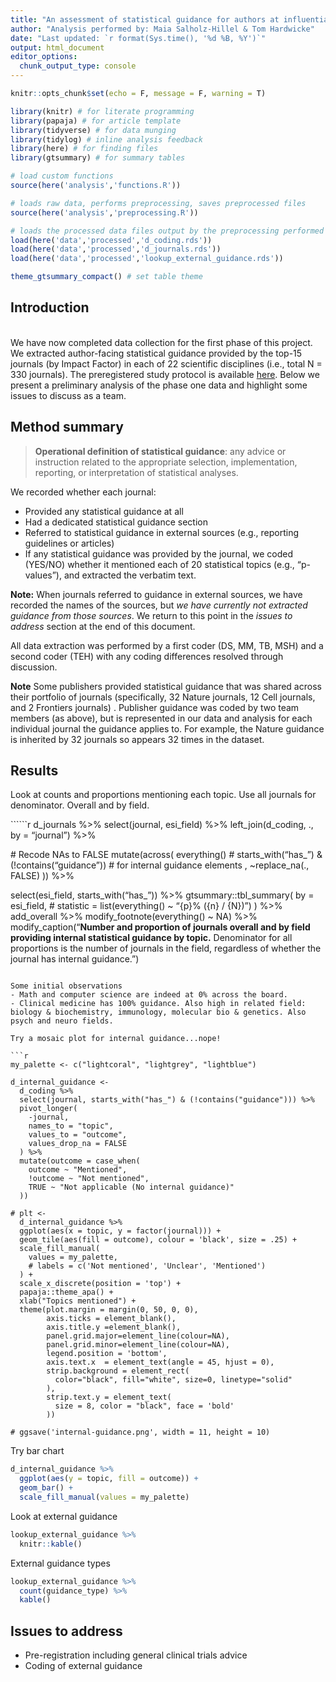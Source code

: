 ```yaml
---
title: "An assessment of statistical guidance for authors at influential academic journals across scientific disciplines: Preliminary analysis"
author: "Analysis performed by: Maia Salholz-Hillel & Tom Hardwicke"
date: "Last updated: `r format(Sys.time(), '%d %B, %Y')`"
output: html_document
editor_options: 
  chunk_output_type: console
---
```


```r
knitr::opts_chunk$set(echo = F, message = F, warning = T)
```

```r
library(knitr) # for literate programming
library(papaja) # for article template
library(tidyverse) # for data munging
library(tidylog) # inline analysis feedback
library(here) # for finding files
library(gtsummary) # for summary tables
```

```r
# load custom functions
source(here('analysis','functions.R'))
```

```r
# loads raw data, performs preprocessing, saves preprocessed files
source(here('analysis','preprocessing.R'))
```

```r
# loads the processed data files output by the preprocessing performed above
load(here('data','processed','d_coding.rds'))
load(here('data','processed','d_journals.rds'))
load(here('data','processed','lookup_external_guidance.rds'))
```

```r
theme_gtsummary_compact() # set table theme
```

## Introduction
<br>
We have now completed data collection for the first phase of this project. We extracted author-facing statistical guidance provided by the top-15 journals (by Impact Factor) in each of 22 scientific disciplines (i.e., total N = 330 journals). The preregistered study protocol is available [here](https://osf.io/cz9g3/). Below we present a preliminary analysis of the phase one data and highlight some issues to discuss as a team.

## Method summary

> **Operational definition of statistical guidance**: any advice or instruction related to the appropriate selection, implementation, reporting, or interpretation of statistical analyses.

We recorded whether each journal:

* Provided any statistical guidance at all
* Had a dedicated statistical guidance section
* Referred to statistical guidance in external sources (e.g., reporting guidelines or articles)
* If any statistical guidance was provided by the journal, we coded (YES/NO) whether it mentioned each of 20 statistical topics (e.g., "p-values"), and extracted the verbatim text.

**Note:** When journals referred to guidance in external sources, we have recorded the names of the sources, but *we have currently not extracted guidance from those sources*. We return to this point in the *issues to address* section at the end of this document.

All data extraction was performed by a first coder (DS, MM, TB, MSH) and a second coder (TEH) with any coding differences resolved through discussion.

**Note** Some publishers provided statistical guidance that was shared across their portfolio of journals (specifically, 32 Nature journals, 12 Cell journals, and 2 Frontiers journals) . Publisher guidance was coded by two team members (as above), but is represented in our data and analysis for each individual journal the guidance applies to. For example, the Nature guidance is inherited by 32 journals so appears 32 times in the dataset.

## Results

Look at counts and proportions mentioning each topic. Use all journals for denominator. Overall and by field.

``````r
d_journals %>% 
  select(journal, esi_field) %>% 
  left_join(d_coding, ., by = "journal") %>% 
  
  # Recode NAs to FALSE
  mutate(across(
    everything()
    # starts_with("has_") & (!contains("guidance")) # for internal guidance elements
    , ~replace_na(., FALSE) )) %>% 
  
  select(esi_field, starts_with("has_")) %>% 
  gtsummary::tbl_summary(
    by = esi_field,
      # statistic = list(everything() ~ "{p}% ({n} / {N})")
  ) %>%
  add_overall %>% 
  modify_footnote(everything() ~ NA) %>% 
  modify_caption("**Number and proportion of journals overall and by field providing internal statistical guidance by topic.** Denominator for all proportions is the number of journals in the field, regardless of whether the journal has internal guidance.")
```

Some initial observations
- Math and computer science are indeed at 0% across the board.
- Clinical medicine has 100% guidance. Also high in related field: biology & biochemistry, immunology, molecular bio & genetics. Also psych and neuro fields.

Try a mosaic plot for internal guidance...nope!

```r
my_palette <- c("lightcoral", "lightgrey", "lightblue")

d_internal_guidance <-
  d_coding %>% 
  select(journal, starts_with("has_") & (!contains("guidance"))) %>% 
  pivot_longer(
    -journal,
    names_to = "topic",
    values_to = "outcome",
    values_drop_na = FALSE
  ) %>% 
  mutate(outcome = case_when(
    outcome ~ "Mentioned",
    !outcome ~ "Not mentioned",
    TRUE ~ "Not applicable (No internal guidance)"
  ))

# plt <- 
  d_internal_guidance %>%
  ggplot(aes(x = topic, y = factor(journal))) +
  geom_tile(aes(fill = outcome), colour = 'black', size = .25) +
  scale_fill_manual(
    values = my_palette,
    # labels = c('Not mentioned', 'Unclear', 'Mentioned')
  ) +
  scale_x_discrete(position = 'top') +
  papaja::theme_apa() +
  xlab("Topics mentioned") +
  theme(plot.margin = margin(0, 50, 0, 0),
        axis.ticks = element_blank(),
        axis.title.y =element_blank(),
        panel.grid.major=element_line(colour=NA), 
        panel.grid.minor=element_line(colour=NA),
        legend.position = 'bottom',
        axis.text.x  = element_text(angle = 45, hjust = 0),
        strip.background = element_rect(
          color="black", fill="white", size=0, linetype="solid"
        ),
        strip.text.y = element_text(
          size = 8, color = "black", face = 'bold'
        ))

# ggsave('internal-guidance.png', width = 11, height = 10)
```

Try bar chart

```r
d_internal_guidance %>% 
  ggplot(aes(y = topic, fill = outcome)) +
  geom_bar() +
  scale_fill_manual(values = my_palette)
```

Look at external guidance

```r
lookup_external_guidance %>% 
  knitr::kable()
```

External guidance types

```r
lookup_external_guidance %>% 
  count(guidance_type) %>% 
  kable()
```

## Issues to address

* Pre-registration including general clinical trials advice
* Coding of external guidance